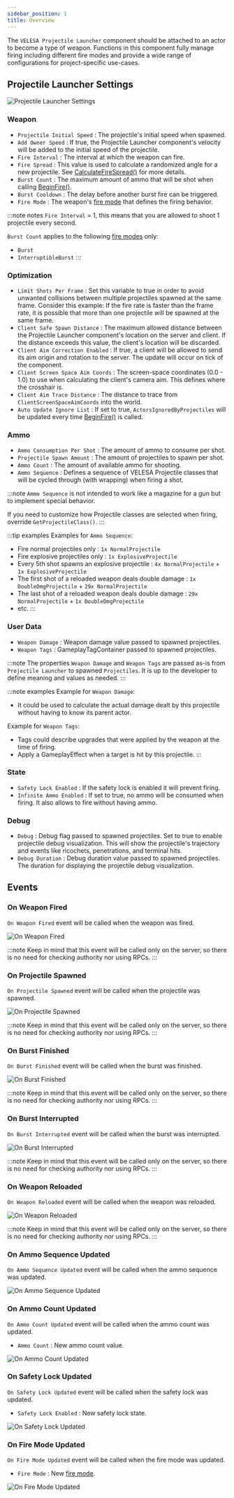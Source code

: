 ```yaml
---
sidebar_position: 1
title: Overview
---
```


 

The `VELESA Projectile Launcher` component should be attached to an actor to become
a type of weapon.
Functions in this component fully manage firing including different fire modes
and provide a wide range of configurations for project-specific use-cases.

## Projectile Launcher Settings

![Projectile Launcher Settings](_static/img/overview/projectile-launcher-settings.png)

### Weapon
* `Projectile Initial Speed` : The projectile's initial speed when spawned.
* `Add Owner Speed` : If true, the Projectile Launcher component's velocity
will be added to the initial speed of the projectile.
* `Fire Interval` : The interval at which the weapon can fire.
* `Fire Spread` : This value is used to calculate a randomized angle for
a new projectile. See [CalculateFireSpread()](/docs/projectile-module/projectile-launcher-component/functions/aiming#calculate-fire-spread)
for more details.
* `Burst Count` : The maximum amount of ammo that will be shot when
calling [BeginFire()](/docs/projectile-module/projectile-launcher-component/functions/weapon#begin-fire).
* `Burst Cooldown` : The delay before another burst fire can be triggered.
* `Fire Mode` : The weapon's [fire mode](/docs/projectile-module/types#fire-mode)
that defines the firing behavior.

:::note notes
`Fire Interval` = 1, this means that you are allowed to shoot 1 projectile every second.

`Burst Count` applies to the following [fire modes](/docs/projectile-module/types#fire-mode)
only:
- `Burst`
- `InterruptibleBurst`
:::

### Optimization
* `Limit Shots Per Frame` : Set this variable to true in order to avoid unwanted
collisions between multiple projectiles spawned at the same frame.
Consider this example: If the fire rate is faster than the frame rate, it is
possible that more than one projectile will be spawned at the same frame.
* `Client Safe Spawn Distance` : The maximum allowed distance between
the Projectile Launcher component's location on the server and client.
If the distance exceeds this value, the client's location will be discarded.
* `Client Aim Correction Enabled` : If true, a client will be allowed to send
its aim origin and rotation to the server.
The update will occur on tick of the component.
* `Client Screen Space Aim Coords` : The screen-space coordinates (0.0 - 1.0)
to use when calculating the client's camera aim.
This defines where the crosshair is.
* `Client Aim Trace Distance` : The distance to trace from
`ClientScreenSpaceAimCoords` into the world.
* `Auto Update Ignore List` : If set to true, `ActorsIgnoredByProjectiles`
will be updated every time [BeginFire()](/docs/projectile-module/projectile-launcher-component/functions/weapon#begin-fire)
is called.

### Ammo
* `Ammo Consumption Per Shot` : The amount of ammo to consume per shot.
* `Projectile Spawn Amount` : The amount of projectiles to spawn per shot.
* `Ammo Count` : The amount of available ammo for shooting.
* `Ammo Sequence` : Defines a sequence of VELESA Projectile classes that will be
cycled through (with wrapping) when firing a shot.

:::note
`Ammo Sequence` is not intended to work like a magazine for a gun but to
implement special behavior.

If you need to customize how Projectile classes are selected when firing,
override `GetProjectileClass()`.
:::

:::tip examples
Examples for `Ammo Sequence`:
- Fire normal projectiles only : `1x NormalProjectile`
- Fire explosive projectiles only : `1x ExplosiveProjectile`
- Every 5th shot spawns an explosive projectile :
`4x NormalProjectile` + `1x ExplosiveProjectile`
- The first shot of a reloaded weapon deals double damage :
`1x DoubleDmgProjectile` + `29x NormalProjectile`
- The last  shot of a reloaded weapon deals double damage :
`29x NormalProjectile` + `1x DoubleDmgProjectile`
- etc.
:::

### User Data
* `Weapon Damage` : Weapon damage value passed to spawned projectiles.
* `Weapon Tags` : GameplayTagContainer passed to spawned projectiles.

:::note
The properties `Weapon Damage` and `Weapon Tags` are passed as-is from
`Projectile Launcher` to spawned `Projectiles`.
It is up to the developer to define meaning and values as needed.
:::

:::note examples
Example for `Weapon Damage`:
- It could be used to calculate the actual damage dealt by
this projectile without having to know its parent actor.

Example for `Weapon Tags`:
- Tags could describe upgrades that were applied by the weapon at the time of
firing.
- Apply a GameplayEffect when a target is hit by this projectile.
:::

### State
* `Safety Lock Enabled` : If the safety lock is enabled it will prevent firing.
* `Infinite Ammo Enabled` : If set to true, no ammo will be consumed when firing.
It also allows to fire without having ammo.

### Debug
* `Debug` : Debug flag passed to spawned projectiles.
Set to true to enable projectile debug visualization.
This will show the projectile's trajectory and events like ricochets,
penetrations, and terminal hits.
* `Debug Duration` : Debug duration value passed to spawned projectiles.
The duration for displaying the projectile debug visualization.

## Events

### On Weapon Fired

`On Weapon Fired` event will be called when the weapon was fired.

![On Weapon Fired](_static/img/overview/on-weapon-fired.png)

:::note
Keep in mind that this event will be called only on the server, so there is
no need for checking authority nor using RPCs.
:::

### On Projectile Spawned

`On Projectile Spawned` event will be called when the projectile was spawned.

![On Projectile Spawned](_static/img/overview/on-projectile-spawned.png)

:::note
Keep in mind that this event will be called only on the server, so there is
no need for checking authority nor using RPCs.
:::

### On Burst Finished

`On Burst Finished` event will be called when the burst was finished.

![On Burst Finished](_static/img/overview/on-burst-finished.png)

:::note
Keep in mind that this event will be called only on the server, so there is
no need for checking authority nor using RPCs.
:::

### On Burst Interrupted

`On Burst Interrupted` event will be called when the burst was interrupted.

![On Burst Interrupted](_static/img/overview/on-burst-interrupted.png)

:::note
Keep in mind that this event will be called only on the server, so there is
no need for checking authority nor using RPCs.
:::

### On Weapon Reloaded

`On Weapon Reloaded` event will be called when the weapon was reloaded.

![On Weapon Reloaded](_static/img/overview/on-weapon-reloaded.png)

:::note
Keep in mind that this event will be called only on the server, so there is
no need for checking authority nor using RPCs.
:::

### On Ammo Sequence Updated

`On Ammo Sequence Updated` event will be called when the ammo sequence was updated.

![On Ammo Sequence Updated](_static/img/overview/on-ammo-sequence-updated.png)

### On Ammo Count Updated

`On Ammo Count Updated` event will be called when the ammo count was updated.
* `Ammo Count`  : New ammo count value.

![On Ammo Count Updated](_static/img/overview/on-ammo-count-updated.png)

### On Safety Lock Updated

`On Safety Lock Updated` event will be called when the safety lock was updated.
* `Safety Lock Enabled`   : New safety lock state.

![On Safety Lock Updated](_static/img/overview/on-safety-lock-updated.png)

### On Fire Mode Updated

`On Fire Mode Updated` event will be called when the fire mode was updated.
* `Fire Mode`  : New [fire mode](/docs/projectile-module/types#fire-mode).

![On Fire Mode Updated](_static/img/overview/on-fire-mode-updated.png)
